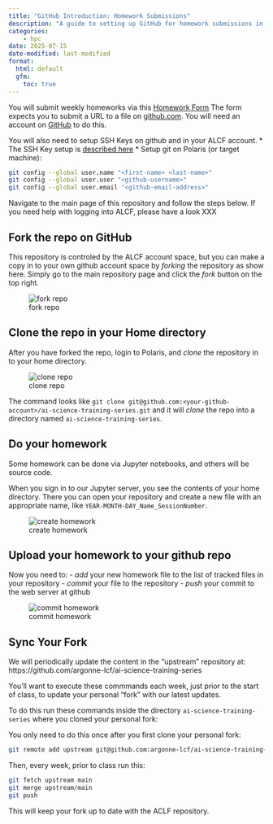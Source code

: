 ```yaml
---
title: "GitHub Introduction: Homework Submissions"
description: "A guide to setting up GitHub for homework submissions in the ALCF AI Science Training Series."
categories:
    - hpc
date: 2025-07-15
date-modified: last-modified
format:
  html: default
  gfm:
    toc: true
---
```


You will submit weekly homeworks via this [Homework Form](https://forms.office.com/g/0DvK4rxQWe)
The form expects you to submit a URL to a file on [github.com](github.com). You will need an account on [GitHub](github.com) to do this.

You will also need to setup SSH Keys on github and in your ALCF account. 
* The SSH Key setup is [described here](https://docs.github.com/en/authentication/connecting-to-github-with-ssh/adding-a-new-ssh-key-to-your-github-account)
* Setup git on Polaris (or target machine):
```bash
git config --global user.name "<first-name> <last-name>"
git config --global user.user "<github-username>"
git config --global user.email "<github-email-address>"
```

Navigate to the main page of this repository and follow the steps below. If you need help with logging into ALCF, please have a look XXX
<!--
[HERE](10_howToLogin.md).
-->

## Fork the repo on GitHub

This repository is controled by the ALCF account space, but you can make a copy in to your own github account space by _forking_ the repository as show here. Simply go to the main repository page and click the _fork_ button on the top right.

![fork repo](../img/github_fork.gif)


## Clone the repo in your Home directory

After you have forked the repo, login to Polaris, and _clone_ the repository in to your home directory. 

![clone repo](../img/git_clone.gif)

The command looks like `git clone git@github.com:<your-github-account>/ai-science-training-series.git` and it will _clone_ the repo into a directory named `ai-science-training-series`.

## Do your homework

Some homework can be done via Jupyter notebooks, and others will be source code.

When you sign in to our Jupyter server, you see the contents of your home directory. There you can open your repository and create a new file with an appropriate name, like `YEAR-MONTH-DAY_Name_SessionNumber`.

![create homework](../img/git_jup_homework.gif)

## Upload your homework to your github repo

Now you need to:
- _add_ your new homework file to the list of tracked files in your repository
- _commit_ your file to the repository
- _push_ your commit to the web server at github

![commit homework](../img/git_commit_push.gif)

## Sync Your Fork

We will periodically update the content in the "upstream" repository at: https://github.com/argonne-lcf/ai-science-training-series

You'll want to execute these commmands each week, just prior to the start of class, to update your personal "fork" with our latest updates.

To do this run these commands inside the directory `ai-science-training-series` where you cloned your personal fork:

You only need to do this once after you first clone your personal fork:
```bash
git remote add upstream git@github.com:argonne-lcf/ai-science-training-series.git
```

Then, every week, prior to class run this:
```bash
git fetch upstream main
git merge upstream/main
git push
```

This will keep your fork up to date with the ACLF repository.
